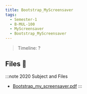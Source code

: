 ```yaml
---
title: Bootstrap_MyScreensaver
tags:
  - Semester-1
  - B-MUL-100
  - MyScreensaver
  - Bootstrap_MyScreensaver
---
```

> Timeline: ?


## Files 📂

:::note 2020 Subject and Files
- [Bootstrap_my_screensaver.pdf](https://github.com/Studio-17/Epitech-Subjects/raw/main/Semester-1/B-MUL-100/MyScreensaver/Bootstrap_MyScreensaver/Bootstrap_my_screensaver.pdf)
:::

